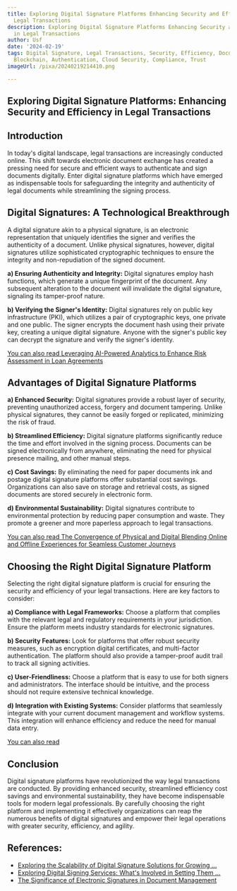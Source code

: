 ```yaml
---
title: Exploring Digital Signature Platforms Enhancing Security and Efficiency in
  Legal Transactions
description: Exploring Digital Signature Platforms Enhancing Security and Efficiency
  in Legal Transactions
author: Usf
date: '2024-02-19'
tags: Digital Signature, Legal Transactions, Security, Efficiency, Document Management,
  Blockchain, Authentication, Cloud Security, Compliance, Trust
imageUrl: /pixa/20240219214410.png

---
```

## Exploring  Digital Signature Platforms: Enhancing Security and  Efficiency in Legal Transactions

## Introduction

In today's digital landscape, legal transactions are increasingly conducted  online. This shift towards electronic document exchange has created a pressing need for secure and  efficient ways to authenticate and sign  documents digitally. Enter digital signature platforms  which have emerged as indispensable tools for safeguarding the integrity and authenticity of legal documents while streamlining the signing process.

## Digital Signatures: A Technological Breakthrough

A digital signature akin to a physical signature, is an electronic representation  that uniquely identifies  the signer and verifies the authenticity of a document. Unlike physical signatures, however, digital  signatures utilize sophisticated cryptographic techniques to ensure the integrity and non-repudiation  of the signed document.

**a) Ensuring Authenticity and Integrity:** Digital signatures  employ hash  functions, which generate  a unique fingerprint of the document. Any subsequent alteration to the document will invalidate the digital signature, signaling its tamper-proof nature.

**b) Verifying the Signer's Identity:** Digital signatures rely on public key infrastructure  (PKI), which utilizes a  pair of cryptographic keys, one private and one public. The signer encrypts the document hash using their private key,  creating  a unique digital signature. Anyone with the signer's public key can decrypt the signature and verify the signer's  identity.

[You can also read  Leveraging AI-Powered Analytics to Enhance Risk Assessment in  Loan Agreements](Leveraging%20AI-Powered%20Analytics%20to%20Enhance%20Risk%20Assessment%20in%20Loan%20Agreements)


## Advantages of Digital Signature Platforms

**a) Enhanced Security:** Digital signatures provide a robust layer  of security, preventing unauthorized access, forgery and document tampering. Unlike  physical signatures, they cannot be easily forged or replicated, minimizing the  risk of fraud.

**b) Streamlined Efficiency:** Digital signature platforms significantly reduce  the time and effort involved in the signing process. Documents  can be signed electronically from anywhere, eliminating the need for physical  presence  mailing, and other manual steps.

**c)  Cost Savings:** By eliminating the need for paper  documents ink and postage  digital signature platforms offer substantial  cost  savings. Organizations can also save on storage and retrieval costs, as  signed documents are stored  securely in electronic form.

**d) Environmental Sustainability:** Digital signatures  contribute to  environmental protection by reducing paper consumption and waste. They promote  a greener and more paperless approach to legal transactions.

[You can also read The Convergence of Physical and Digital Blending Online and Offline Experiences for Seamless Customer Journeys](The%20Convergence%20of%20Physical%20and%20Digital%20Blending%20Online%20and%20Offline%20Experiences%20for%20Seamless%20Customer%20Journeys)


## Choosing the Right Digital Signature Platform

Selecting the right digital signature platform is crucial  for ensuring the security and efficiency of your legal  transactions. Here are key factors to consider:

**a) Compliance with Legal Frameworks:** Choose a platform that complies with  the relevant legal and regulatory requirements in your jurisdiction.  Ensure the platform meets industry  standards for electronic signatures.

**b) Security Features:** Look for  platforms that offer robust security measures, such  as encryption digital certificates, and multi-factor authentication. The platform  should also provide  a tamper-proof audit trail to track all signing activities.

**c)  User-Friendliness:** Choose a platform that is easy to use for both signers and administrators. The interface should be intuitive, and the process should not require extensive technical knowledge.

**d) Integration with  Existing Systems:** Consider platforms that  seamlessly integrate with your current document management and  workflow  systems. This integration will enhance efficiency and reduce the need for manual data entry.

[You can also read ]()


## Conclusion

Digital signature platforms have revolutionized the way legal transactions are conducted. By  providing enhanced security, streamlined efficiency cost savings and environmental sustainability, they  have become indispensable tools for modern  legal professionals. By carefully choosing the right platform and implementing it effectively organizations can reap the numerous benefits of digital signatures and empower  their legal operations with  greater  security, efficiency, and agility.

## References:
- [Exploring the Scalability of Digital Signature Solutions for Growing ...](https://www.globalsign.com/en/blog/exploring-scalability-digital-signature-solutions)
- [Exploring Digital Signing Services: What's Involved in Setting Them ...](https://www.cryptomathic.com/news-events/blog/exploring-digital-signing-services-whats-involved-in-setting-them-up)
- [The Significance of Electronic Signatures in Document Management](https://www.teamim.com/insights/the-significance-of-electronic-signatures-in-document-management)
